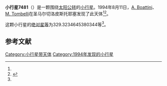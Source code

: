 {{Infobox planet
| bgcolour = #FFFFC0
| name = 7481 San Marcello
| symbol = 
| image = 
| caption = 
| discovery = yes
| discovery_ref = 
| discoverer = [[A._Boattini|A. Boattini]]、[[M._Tombelli|M. Tombelli]]
| discovery_site = [[圣马尔切洛皮斯托耶塞|圣马尔切洛皮斯托耶塞]] 
| discovered = 1994年8月11日
| designations = yes
| mp_name = 
| named_after = 
| alt_names = 1994 PA1/ 1987 DE4
| mp_category = [[主带小行星|主带小行星]]
| orbit_ref = <ref name="a">[http://ssd.jpl.nasa.gov/sbdb.cgi?sstr=7481 7481 San Marcello] {{Wayback|url=http://ssd.jpl.nasa.gov/sbdb.cgi?sstr=7481 |date=20201124024504 }}，小行星數據庫瀏覽器（JPL Small-Body Database Browser）－[[美国国家航空航天局|美国国家航空航天局]]喷气推进实验室</ref>
| epoch = 2456400.5 (2013年4月18日更新)
| aphelion = {{convert|3.039900664108908|AU|km|3|abbr=on|lk=out}}
| perihelion = {{convert|2.804943680748683|AU|km|3|abbr=on}}
| semimajor = {{convert|2.922422172428795|AU|km|3|abbr=on}}
| eccentricity = 0.040199015
| period = 1824.789857 [[日|日]]<br />5[[儒略年|儒略年]]
| avg_speed = 
| inclination = 12.78328154697273
| asc_node = 174.0805066729996
| mean_anomaly = 
| arg_peri = 329.3234645380344
| satellites = 
| physical_characteristics = yes
| dimensions = 
| mass = 
| density = 
| surface_grav = 
| escape_velocity = 
| sidereal_day = 
| axial_tilt = 
| pole_ecliptic_lat = 
| pole_ecliptic_lon = 
| albedo = 
| temperatures= 
| temp_name1 = 
| mean_temp_1 = 
| max_temp_1 = 
| temp_name2 = 
| max_temp_2 = 
| spectral_type = 
| abs_magnitude = 329.3234645380344
}}

'''小行星7481'''（{{lang-en|7481 San Marcello}}）是一颗围绕[[太阳|太阳]][[公转|公转]]的[[小行星|小行星]]。1994年8月11日，[[A._Boattini|A. Boattini]]、[[M._Tombelli|M. Tombelli]]在圣马尔切洛皮斯托耶塞发现了此天体<ref name="a" /><ref>{{cite news|title=小行星列表|url=http://cfa-www.harvard.edu/iau/lists/NumberedMPs.txt|accessdate=2013-07-08|newspaper=哈佛大学|archive-date=2008-05-17|archive-url=https://web.archive.org/web/20080517010638/http://cfa-www.harvard.edu/iau/lists/NumberedMPs.txt|dead-url=no}}</ref>。

这颗小行星的[[绝对星等|绝对星等]]为329.3234645380344等<ref name="a" />。

==参考文献==
{{reflist}}
{{Minor Planet Number|[[小行星7480|小行星7480]]|[[小行星7482|小行星7482]]}}

{{小天体}}

[[Category:小行星带天体|Category:小行星带天体]]
[[Category:1994年发现的小行星|Category:1994年发现的小行星]]

{{asteroid-stub}}